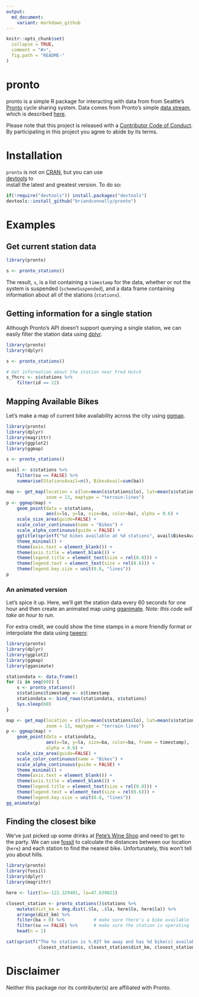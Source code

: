 ```yaml
---
output:
  md_document:
    variant: markdown_github
---
```


<!-- README.md is generated from README.Rmd. Please edit that file -->

```r
knitr::opts_chunk$set(
  collapse = TRUE,
  comment = "#>",
  fig.path = "README-"
)
```

# pronto                                                                    

pronto is a simple R package for interacting with data from from Seattle's [Pronto](http://www.prontocycleshare.com) cycle sharing system. Data comes from
Pronto's simple [data stream](https://secure.prontocycleshare.com/data/stations.json),
which is described [here](http://www.prontocycleshare.com/assets/pdf/JSON.pdf).

Please note that this project is released with a [Contributor Code of Conduct](CONDUCT.md).
By participating in this project you agree to abide by its terms.


# Installation                                                                  

`pronto` is not on [CRAN](http://cran.r-project.org/), but you can use      
[devtools](http://cran.r-project.org/web/packages/devtools/index.html) to       
install the latest and greatest version. To do so:                              

```r
if(!require("devtools")) install.packages("devtools")                       
devtools::install_github("briandconnelly/pronto")
```

# Examples

## Get current station data

```r
library(pronto)

s <- pronto_stations()
```

The result, `s`, is a list containing a `timestamp` for the data, whether or not
the system is suspended (`schemeSuspended`), and a data frame containing
information about all of the stations (`stations`).


## Getting information for a single station

Although Pronto's API doesn't support querying a single station, we can easily
filter the station data using [dplyr](https://cran.r-project.org/web/packages/dplyr/index.html).

```r
library(pronto)
library(dplyr)

s <- pronto_stations()

# Get information about the station near Fred Hutch
s_fhcrc <- s$stations %>%
    filter(id == 22)
```


## Mapping Available Bikes

Let's make a map of current bike availability across the city using [ggmap](https://github.com/dkahle/ggmap).

```r
library(pronto)
library(dplyr)
library(magrittr)
library(ggplot2)
library(ggmap)

s <- pronto_stations()

avail <- s$stations %>%
    filter(su == FALSE) %>%
    summarise(StationsAvail=n(), BikesAvail=sum(ba))

map <- get_map(location = c(lon=mean(s$stations$lo), lat=mean(s$stations$la)),
               zoom = 13, maptype = "terrain-lines")
p <- ggmap(map) +
    geom_point(data = s$stations,
               aes(x=lo, y=la, size=ba, color=ba), alpha = 0.6) +
    scale_size_area(guide=FALSE) +
    scale_color_continuous(name = "Bikes") +
    scale_alpha_continuous(guide = FALSE) +
    ggtitle(sprintf("%d bikes available at %d stations", avail$BikesAvail, avail$StationsAvail)) +
    theme_minimal() +
    theme(axis.text = element_blank()) +
    theme(axis.title = element_blank()) +
    theme(legend.title = element_text(size = rel(0.8))) +
    theme(legend.text = element_text(size = rel(0.6))) +
    theme(legend.key.size = unit(0.8, "lines"))
p
```

### An animated version

Let's spice it up. Here, we'll get the station data every 60 seconds for one
hour and then create an animated map using [gganimate](https://github.com/dgrtwo/gganimate).
*Note: this code will take an hour to run.*

For extra credit, we could show the time stamps in a more friendly format or
interpolate the data using [tweenr](https://github.com/thomasp85/tweenr).

```r
library(pronto)
library(dplyr)
library(ggplot2)
library(ggmap)
library(gganimate)

stationdata <- data.frame()
for (i in seq(60)) {
    s <- pronto_stations()
    s$stations$timestamp <- s$timestamp
    stationdata <- bind_rows(stationdata, s$stations)
    Sys.sleep(60)
}

map <- get_map(location = c(lon=mean(s$stations$lo), lat=mean(s$stations$la)),
               zoom = 13, maptype = "terrain-lines")
p <- ggmap(map) +
    geom_point(data = stationdata,
               aes(x=lo, y=la, size=ba, color=ba, frame = timestamp),
               alpha = 0.6) +
    scale_size_area(guide=FALSE) +
    scale_color_continuous(name = "Bikes") +
    scale_alpha_continuous(guide = FALSE) +
    theme_minimal() +
    theme(axis.text = element_blank()) +
    theme(axis.title = element_blank()) +
    theme(legend.title = element_text(size = rel(0.8))) +
    theme(legend.text = element_text(size = rel(0.6))) +
    theme(legend.key.size = unit(0.8, "lines"))
gg_animate(p)
```

## Finding the closest bike

We've just picked up some drinks at [Pete's Wine Shop](http://www.peteswineshop.com) and need to get to the party.
We can use [fossil](https://cran.r-project.org/web/packages/fossil/index.html) to calculate the distances between our location (`here`) and each station to find the nearest bike.
Unfortunately, this won't tell you about hills.


```r
library(pronto)
library(fossil)
library(dplyr)
library(magrittr)

here <- list(lo=-122.329401, la=47.639821)

closest_station <- pronto_stations()$stations %>%
    mutate(dist_km = deg.dist(.$lo, .$la, here$lo, here$la)) %>%
    arrange(dist_km) %>%
    filter(ba > 0) %>%           # make sure there's a bike available
    filter(su == FALSE) %>%      # make sure the station is operating
    head(n = 1)

cat(sprintf("The %s station is %.02f km away and has %d bike(s) available",
            closest_station$s, closest_station$dist_km, closest_station$ba))
```


# Disclaimer

Neither this package nor its contributer(s) are affiliated with Pronto.
